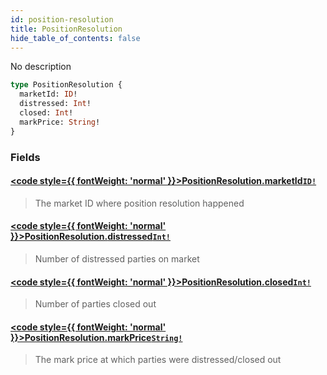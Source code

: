 ```yaml
---
id: position-resolution
title: PositionResolution
hide_table_of_contents: false
---
```








No description

```graphql
type PositionResolution {
  marketId: ID!
  distressed: Int!
  closed: Int!
  markPrice: String!
}
```


### Fields

#### [<code style={{ fontWeight: 'normal' }}>PositionResolution.<b>marketId</b></code>](#)<Bullet />[`ID!`](/mainnet/api/graphql/scalars/id) <Badge class="secondary" text="non-null"/> <Badge class="secondary" text="scalar"/>
> The market ID where position resolution happened
> 

#### [<code style={{ fontWeight: 'normal' }}>PositionResolution.<b>distressed</b></code>](#)<Bullet />[`Int!`](/mainnet/api/graphql/scalars/int) <Badge class="secondary" text="non-null"/> <Badge class="secondary" text="scalar"/>
> Number of distressed parties on market
> 

#### [<code style={{ fontWeight: 'normal' }}>PositionResolution.<b>closed</b></code>](#)<Bullet />[`Int!`](/mainnet/api/graphql/scalars/int) <Badge class="secondary" text="non-null"/> <Badge class="secondary" text="scalar"/>
> Number of parties closed out
> 

#### [<code style={{ fontWeight: 'normal' }}>PositionResolution.<b>markPrice</b></code>](#)<Bullet />[`String!`](/mainnet/api/graphql/scalars/string) <Badge class="secondary" text="non-null"/> <Badge class="secondary" text="scalar"/>
> The mark price at which parties were distressed/closed out
> 





